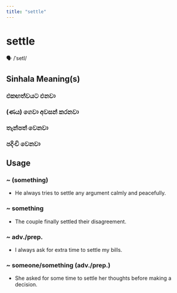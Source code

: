 ```yaml
---
title: "settle"
---
```


# settle

🗣️ /ˈsetl/

## Sinhala Meaning(s)

### එකඟත්වයට එනවා
### (ණය) ගෙවා අවසන් කරනවා
### තැන්පත් වෙනවා
### පදිංචි වෙනවා

## Usage

### ~ (something)

- He always tries to settle any argument calmly and peacefully.


### ~ something

- The couple finally settled their disagreement.


### ~ adv./prep.

- I always ask for extra time to settle my bills.


### ~ someone/something (adv./prep.)

- She asked for some time to settle her thoughts before making a decision. 

